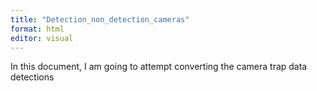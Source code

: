 ```yaml
---
title: "Detection_non_detection_cameras"
format: html
editor: visual
---
```


In this document, I am going to attempt converting the camera trap data detections
